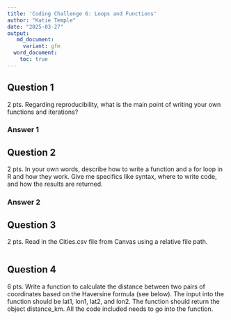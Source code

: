 ```yaml
---
title: 'Coding Challenge 6: Loops and Functions'
author: "Katie Temple"
date: "2025-03-27"
output: 
   md_document:
     variant: gfm 
  word_document:
    toc: true 
---
```


## Question 1
2 pts. Regarding reproducibility, what is the main point of writing your own functions and iterations? 

### Answer 1


## Question 2
2 pts. In your own words, describe how to write a function and a for loop in R 
and how they work. Give me specifics like syntax, where to write code, and how 
the results are returned. 

### Answer 2


## Question 3
2 pts. Read in the Cities.csv file from Canvas using a relative file path.
```r

```

## Question 4
6 pts. Write a function to calculate the distance between two pairs of coordinates 
based on the Haversine formula (see below). The input into the function should be
lat1, lon1, lat2, and lon2. The function should return the object distance_km. 
All the code included needs to go into the function.
